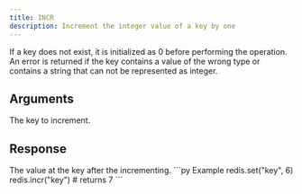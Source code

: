 ```yaml
---
title: INCR
description: Increment the integer value of a key by one
---
```


If a key does not exist, it is initialized as 0 before performing the operation. An error is returned if the key contains a value of the wrong type or contains a string that can not be represented as integer.

## Arguments

<ParamField body="key" type="str" required>
The key to increment.
</ParamField>


## Response

<ResponseField  type="int" required>
The value at the key after the incrementing.
</ResponseField>

<RequestExample>
```py Example
redis.set("key", 6)
redis.incr("key")
# returns 7
```
</RequestExample>